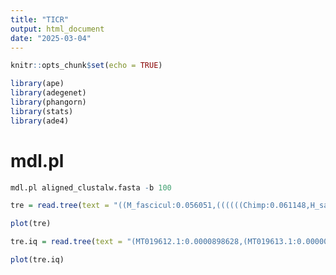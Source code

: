 ```yaml
---
title: "TICR"
output: html_document
date: "2025-03-04"
---
```


```r
knitr::opts_chunk$set(echo = TRUE)

library(ape)
library(adegenet)
library(phangorn)
library(stats)
library(ade4)
```

# mdl.pl

```r
mdl.pl aligned_clustalw.fasta -b 100
```

```r
tre = read.tree(text = "((M_fascicul:0.056051,((((((Chimp:0.061148,H_sapiens:0.049591):0.027607,Gorilla:0.059164):0.086003,Orangutan:0.153008):0.057773,Gibbon:0.183184):0.137786,(Saimiri:0.506800,(Tarsius:0.575945,Lemur:0.394939):0.311863):0.131951):0.288287,M_sylvanus:0.073820):0.045765):0.034571,Macaca:0.015931,M_mulatta:0.022187);")

plot(tre)
```
```r
tre.iq = read.tree(text = "(MT019612.1:0.0000898628,(MT019613.1:0.0000012594,HM627186.1:0.0000012594):0.0000012594,(MT019615.1:0.0071118023,((ON158118.1:0.0251758905,ON158119.1:0.0265439762):0.1822887721,(((GU190711.1:0.0020708347,GU212857.1:0.0029260543):0.0119097640,GU212858.1:0.0133424700):0.0063418664,PQ185534.1:0.0102607182):0.3431568336):0.1736045541):0.0125759966);")

plot(tre.iq)

```

